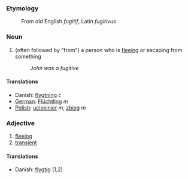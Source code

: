 === Etymology ===
:From old English ''fugitif'', Latin ''fugitivus''

=== Noun ===
#(often followed by "from") a person who is [[flee]]ing or escaping from something
#:''John was a fugitive''

====Translations====
*Danish: [[flygtning]] ''c''
*[[German]]: [[Flüchtling]] ''m''
*[[Polish]]: [[uciekinier]] ''m'', [[zbieg]] ''m''

=== Adjective ===
#[[flee]]ing
#[[transient]]

====Translations====
*Danish: [[flygtig]] (1,2)